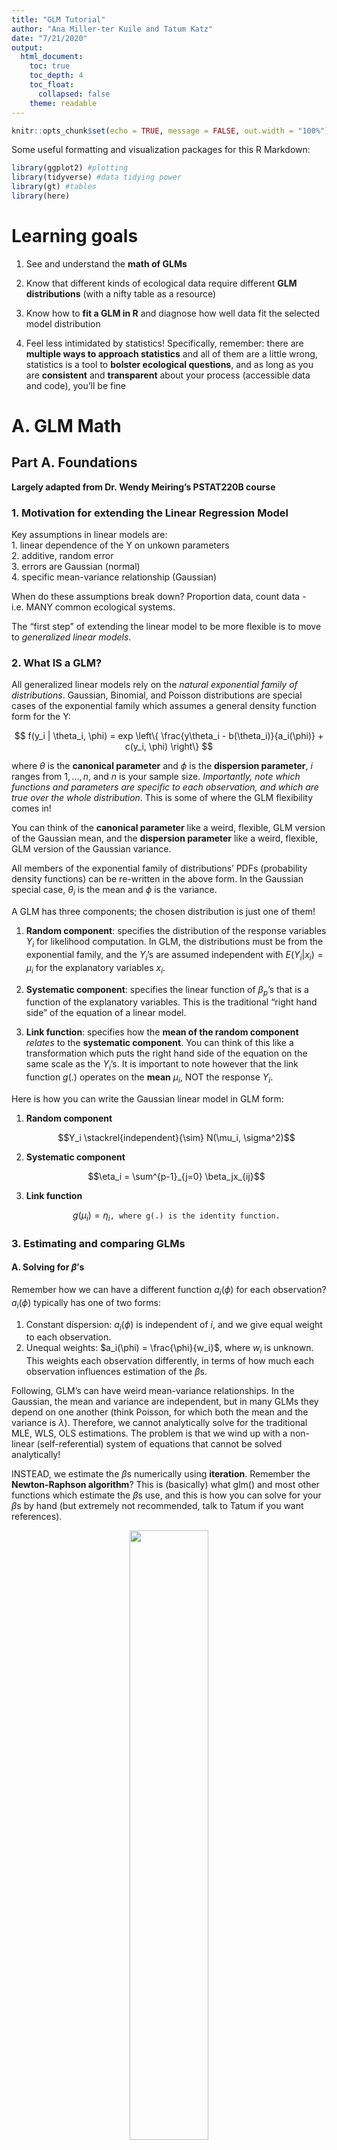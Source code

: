 ```yaml
---
title: "GLM Tutorial"
author: "Ana Miller-ter Kuile and Tatum Katz"
date: "7/21/2020"
output: 
  html_document:
    toc: true
    toc_depth: 4
    toc_float:
      collapsed: false
    theme: readable
---
```


```r
knitr::opts_chunk$set(echo = TRUE, message = FALSE, out.width = "100%")
```

Some useful formatting and visualization packages for this R Markdown:

```r
library(ggplot2) #plotting
library(tidyverse) #data tidying power
library(gt) #tables
library(here)
```

# Learning goals

1. See and understand the **math of GLMs**
 
2. Know that different kinds of ecological data require different **GLM distributions** (with a nifty table as a resource)
 
3. Know how to **fit a GLM in R** and diagnose how well data fit the selected model distribution
 
4. Feel less intimidated by statistics! Specifically, remember: there are **multiple ways to approach statistics** and all of them are a little wrong, statistics is a tool to **bolster ecological questions**, and as long as you are **consistent** and **transparent** about your process (accessible data and code), you'll be fine

# {.tabset}

# A. GLM Math 

## Part A. Foundations

**Largely adapted from Dr. Wendy Meiring's PSTAT220B course**



### 1. Motivation for extending the Linear Regression Model

Key assumptions in linear models are:  
1. linear dependence of the Y on unkown parameters  
2. additive, random error  
3. errors are Gaussian (normal)  
4. specific mean-variance relationship (Gaussian)  

When do these assumptions break down? Proportion data, count data - i.e. MANY common ecological systems.

The "first step" of extending the linear model to be more flexible is to move to *generalized linear models*.



### 2. What IS a GLM?

All generalized linear models rely on the *natural exponential family of distributions*. Gaussian, Binomial, and Poisson distributions are special cases of the exponential family which assumes a general density function form for the Y:

$$ f(y_i | \theta_i, \phi) = exp \left\{ \frac{y\theta_i - b(\theta_i)}{a_i(\phi)} + c(y_i, \phi) \right\} $$

where $\theta$ is the **canonical parameter** and $\phi$ is the **dispersion parameter**, $i$ ranges from $1,...,n$, and $n$ is your sample size. *Importantly, note which functions and parameters are specific to each observation, and which are true over the whole distribution*. This is some of where the GLM flexibility comes in!

You can think of the **canonical parameter** like a weird, flexible, GLM version of the Gaussian mean, and the **dispersion parameter** like a weird, flexible, GLM version of the Gaussian variance.

All members of the exponential family of distributions' PDFs (probability density functions) can be re-written in the above form. In the Gaussian special case, $\theta_i$ is the mean and $\phi$ is the variance.

A GLM has three components; the chosen distribution is just one of them!

1. **Random component**: specifies the distribution of the response variables $Y_i$ for likelihood computation. In GLM, the distributions must be from the exponential family, and the $Y_i$'s are assumed independent with $E(Y_i | x_i) = \mu_i$ for the explanatory variables $x_i$.

2. **Systematic component**: specifies the linear function of $\beta_p$'s that is a function of the explanatory variables. This is the traditional "right hand side" of the equation of a linear model.

3. **Link function**: specifies how the **mean of the random component** *relates* to the **systematic component**. You can think of this like a  transformation which puts the right hand side of the equation on the same scale as the $Y_i$'s. It is important to note however that the link function $g(.)$ operates on the **mean** $\mu_i$, NOT the response $Y_i$.

Here is how you can write the Gaussian linear model in GLM form:  

1. **Random component**

    $$Y_i \stackrel{independent}{\sim} N(\mu_i, \sigma^2)$$
2. **Systematic component**

    $$\eta_i = \sum^{p-1}_{j=0} \beta_jx_{ij}$$
3. **Link function**

    $$g(\mu_i) = \eta_i \texttt{, where g(.) is the identity function.}$$



### 3. Estimating and comparing GLMs



#### A. Solving for $\beta$'s

Remember how we can have a different function $a_i(\phi)$ for each observation? $a_i(\phi)$ typically has one of two forms:

1. Constant dispersion: $a_i(\phi)$ is independent of $i$, and we give equal weight to each observation.  
2. Unequal weights: $a_i(\phi) = \frac{\phi}{w_i}$, where $w_i$ is unknown. This weights each observation differently, in terms of how much each observation influences estimation of the $\beta$s.

Following, GLM's can have weird mean-variance relationships. In the Gaussian, the mean and variance are independent, but in many GLMs they depend on one another (think Poisson, for which both the mean and the variance is $\lambda$). Therefore, we cannot analytically solve for the traditional MLE, WLS, OLS estimations. The problem is that we wind up with a non-linear (self-referential) system of equations that cannot be solved analytically!

INSTEAD, we estimate the $\beta$s numerically using **iteration**. Remember the **Newton-Raphson algorithm**? This is (basically) what glm() and most other functions which estimate the $\beta$s use, and this is how you can solve for your $\beta$s by hand (but extremely not recommended, talk to Tatum if you want references).

<center>
![](https://i.stack.imgur.com/WaRxk.gif){width=50%}
</center>

If you ever got some warning message like "algorithm did not converge" after trying to run a glm() etc., that means that it wasn't able to converge on a single estimate for your $\beta$s, or even any estimate at all! The NRA isn't the best, or the fastest, or the most reliable approach, even, but it usually works. You can use other methods if you like, but that is an entirely different discussion.



#### B. Model selection for GLMs

Consider two extreme models:

1. **Null model**: $\mu$ is a constant, i.e. $Y$ is predicted only by an intercept. Any variations in the observations are due to the random component alone. Usually, this is far too simple.  
2. **Saturated model**: the systematic component has $n$ parameters ($n$ is still the number of observations!). All variations in the observations are captured by the systematic component. Because this model completely reconstructs the data, it isn't informative or useful.

To compare models against one another, you can use the **deviance**, $D_M$. This can be simply calculated with many R functions.

In practice, comparing nested models is simple. Let's develop a formal hypothesis test! 
To test if a model $M$ with $p$ parameters can be reduced to a sub-model $M_0$ with $q < p$ parameters, we can use the likelihood ratio statistic:

$$\frac{D_{M_0} - D_M}{\phi} \sim X^2_{p-q}  \texttt{ if } H_0 \texttt{: model }M_0\texttt{ is true}$$
But, this only works when $\phi$ is known and fixed, such as in the Poisson or Binomial. These hypotheses can be stacked together to create an *Analysis of Deviance* table (Anode???).

We can also still use AIC and BIC (nested or otherwise), and instead of two-times the log-likelihood, you can just sub out the deviance!

If $\phi$ is unknown, we can estimate it, and then compare models using **an approximate F test** instead:

$$ \frac{D_{M_0} - D_M}{\hat{\phi}(p-q)} \sim F_{(p-q),(n-p)}  \texttt{ if } H_0 \texttt{: model }M_0\texttt{ is true} $$


#### C. Residuals in GLM world

There are two types of departures from a specified GLM:

1. Systematic departure: assumptions about any one of the three components can be wrong (could have chosen the wrong distribution, data are correlated, missing important covariates, or choosing the wrong link function), or you have over-dispersion (see next topic).  
2. Isolated departure: you got outliers, my dude

Residual plots do a great job of finding model issues in linear regression world, but are more iffy in GLM world...still, they are the best we often have.

There are MANY types of residuals for GLM, where in LM you only have the one type. Here are a few important ones, all of which can be computed using R functions:

1. **Response residuals**: $y_i - \hat{\mu_i}$. These are *not useful* for non-Gaussian data since they have different variances!!!  
2. **Partial residuals**: $(y_i - \hat{\mu_i})g'(\hat{\mu_i}) + \hat{\beta_j}x_{ij}$. For each fixed $j$, the plot of these residuals vs. $x_{ij}$ should be a line if the model is correct. A non-linear pattern suggests a higher order term or transformation.  
3. **Deviance residuals**: $\texttt{sign}(y_i - \hat{\mu_i})\sqrt{d_i}$. Commonly used for diagnostics.  
4. **Pearson residuals**: $\frac{y_i - \hat{\mu_i}}{\sqrt{V(\hat{\mu_i})}}$ where $V(\hat{\mu_i})$ is the variance function for your chosen distribution. These are the response residuals scaled by the square root of the variance function.

In the Gaussian case, all of the above residuals are identical to the response residuals!

As with LM, we can also calculate leverage and influence for each point by simply extending the LM equations.

To check for an **isolated depature**, look for high values for any of the residuals, or high leverage of influence values.

To check for a **systematic departure**, you may make plots of the **residuals vs. predictions** (should have mean zero and constant range; curvature arises from anything from wrong choice of link or systematic component; *do not use for binary data*, since it is uninformative), the **residuals vs. covariates** (systematic trend may indicate wrong choice of link and/or missing covariates), or the **partial residuals vs. covariates** (to check scale; the null pattern is approx. a straight line).



#### D. Under- and over-dispersion

A sign things in your model, somewhere, somehow, have gone wrong:

1. **Over-dispersion**: more common of the two, occurs when the variance of the response variable exceeds the nomial value, i.e., $Var(Y) > a(\phi)b''(\theta)$.    

2. **Under-dispersion**: far less common, when the variance of the response variable falls short of the nomial value, i.e., $Var(Y) < a(\phi)b''(\theta)$.

These definitions come from the *moment-generating functions*; you can easily find what the variance should be for any distribution by checking Wikipedia for your distribution and finding the Variance!

A basic approach is to compare your estimated $\phi$ value with the nomial values (which are 1 for Binomial and Poisson). Large deviations are bad. Use this with ~extreme caution~.

**Clustering** is a common cause of over-dispersion. This can happen easily in ecological studies; let's say you sample 10 salamanders from each of 10 ponds. Then you have clustering!

If you do have over-dispersion, you can often model the extra variation by converting Binomial models to Beta-Binomial models and converting Poisson models to Negative-Binomial models, or by moving on to **generalized linear mixed effects models**. You could also move to **quasi-likelihood** models, but these ignore the underlying mechanism and so might be useless for many ecology problems.



#### E. Poisson Rate Models - fishing example

Suppose $Y_i$ is the number of fish caught by a single trawl $i$, which catches the fish in a volume $vol_i$ of water. Different trawls can pass their nets through different volumes of water. We want to use the collected data to estimate the expected "rate" of fish ber unit of water volume, i.e., we want to find $E \left[ \frac{Y_i}{vol_i} \right]$.

This is a common ecological problem - the idea of search effort!

Using some algebra, we can identify a workable model:

Suppose $Y_i \stackrel{independent}{\sim} Poisson(\mu_i)$, so that $E[Y_i] = \mu_i$.

Then, $ln \left( \frac{E[Y_i]}{vol_i} \right) = ln \left( \frac{\mu_i}{vol_i} \right) = ln(\mu_i) - ln(vol_i)$

To turn it into a model now, $ln \left( \frac{\mu_i}{vol_i} \right) = \underline{x}^T_i\underline{\beta}$.

Based on the above, this is equivalent to modeling $ln(\mu_i) = ln(vol_i) + \underline{x}^T_i\underline{\beta}$! You can include the $ln(vol_i)$ term in your glm() using offset().

# B. Common Distributions 

There are lots of different data distributions for GLMs for ecological data. The Zuur book has a great introduction to many of these and the [Kyle Edwards notes](https://sites.google.com/site/kyleedwardsresearch/lecture-notes?authuser=0) (Lectures 6-13) have great succinct explanations and worked examples. Many of these I (Ana) don't actually use but there are a few that are really common in ecology which I use all the time. 

You can find the model families for a given GLM-calling function in R by assessing the `family` object for that function. I usually get there by typing `?glm` or `?glmmTMB` and then selecting either the `family` or the `family_glmmTMB` links from those help pages when they pop up.

We compiled a list of common GLM families, what kinds of data you might fit with them, packages that have that model family, some extra juicy math for each family, and where you might find more information on each of them in Kyle Edwards' notes, or on the interwebs. You can find complementary information on page 205 of the Zuur book of in Kyle Edwards' Lecture 11.

```r
distributions <- read.csv(here("data", "Distribution_table.csv"))

distributions <- distributions %>%
  rename("Common Ecological Data" = "Common.Ecological.Data")


distributions %>%
  dplyr::select(-Type.of.data) %>%
  gt() %>%
  tab_header(
    title = md("GLM Distributions"),
    subtitle = "Find your data type for model families, R packages, resources, and math!"
  ) %>%
  tab_source_note(md("You can find all the distributions in a package by exploring the `family` object in any `?glm*` call.")) %>%
  tab_row_group(
    group = "Data type: Binary or proportional",
    rows = 1:3
  ) %>%
  tab_row_group(
    group = "Data type: Count or abundance",
    rows = 4:11
  ) %>%
  tab_row_group(
    group = "Data type: Continuous",
    rows = 12:14
  ) %>%
  row_group_order(
    groups = c("Data type: Binary or proportional", "Data type: Count or abundance",
               "Data type: Continuous") 
  ) %>%
  tab_style(
    style = list(
      cell_text(weight = "bold")
    ),
    locations = cells_column_labels(
      columns = vars("Distribution", "Common Ecological Data", "Packages",
                     "Resources")
    )
  ) %>%
  tab_style(
    style = list(
      cell_text(weight = "bold", style = "italic")
    ),
    locations = cells_row_groups()
    )



```




From the survey results, we have a mix of datasets that *could* be fit with a basic GLM (or extensions into mixed models), including 

  + presence of many species across an environmental gradient

  + species across an environmental gradient - classic ecology, haha
  
  + CO^2^ emissions through the year from soil that received different treatments

  + abundance of fish exhibiting different social behaviors
  
  + Herbarium specimen records (collection dates, locations) ~ local climate
  
  + physiological response of individuals across size and thermal gradient

  + abundance/percent cover
  
  + species abundance and diversity across various gradients
  
  + Pathogen presence/absence, species composition and diversity
  
  + Phenological data from herbarium specimens
  
  + Condition of a species across environmental gradient and time

# C. GLMs in R 

I'm going to go through three really common GLMs in ecology (Poisson, negative binomial, and binomial). I also have several extensions for GLMs tacked on to the Extensions tab for you to explore at your leisure ( 1. zero-inflation for count data and 2. categorical predictor variables).

## Why GLM and not a basic LM?

A lot of ecological data do not fit the basic assumptions of a linear model (specifically, normal data distributions).  

Like a basic LM, GLMs do still have assumptions (heteroskedasticity, dispersion, and no zero-inflation).

We'll be using a dataset on salamander abundances in streams that are either below mountaintop removal mining sites or in control (non-mined sites) to explore some GLM approaches. Let's see why these data might be better suited for a GLM than a regular LM by looking at the frequency distribution (histogram) of the response variable (`count`) values. For an LM, the assumption is that these are normally distributed (e.g. have a nice bell curve shape).

```r
library(glmmTMB)
data(Salamanders)
hist(Salamanders$count)
```

The above histogram demonstrates a distribution I see in just about any of my ecological datasets that involve counts. Specifically, the data are *not* normally distributed (and there are a lot of zeros). 

Conversely, the `Sepal.Width` measurements in the `iris` dataset from last week demonstrate a beautiful normally-distributed dataset that would be perfect for a basic linear model.

```r
data(iris)
hist(iris$Sepal.Width)
```

## R Packages for GLMs

```r
library(MASS) #glm.nb for negative binomial models
library(glmmTMB) #Salamanders dataset and lots of families
library(lme4) #grouseticks dataset and mixed model functionality
library(DHARMa) #model diagnostics
library(effects) #what do my marginal effects look like?
library(performance) #binomial model diagnostics
library(emmeans) #post hoc for categorical predictors
```

LMs, GLMs, and their extensions (e.g. mixed models) are used a TON in ecology and other fields so there are lots of R packages for regression, including some base packages and some more fancy ones. 

**Ana uses:**
`stats` (pre-loaded in R), `MASS` for the `glm.nb` function for negative binomial data, and `glmmTMB` for most GLM models and mixed models

**Tatum uses:**
`stat` and `MASS` as above, plus `stepAIC` in `boot` to hone in on a best model quickly

There are also lots of packages for diagnosing model fits for GLMs and their extensions.

**Ana uses:**
`DHARMa` for all the "do my data fit my model" questions, `performance` for "do my data fit my model" questions for binomial models, `effects` for looking at what the marginal effects are of the model (e.g. what is the relationship in my data?), and `emmeans` for models with categorical predictors (covered later)

**Tatum uses:**
simulation and the `boot` package's `glm.diag` functions to validate the model

### Model-fitting packages

[`stats`](https://stat.ethz.ch/R-manual/R-devel/library/stats/html/00Index.html)

[`MASS`](https://cran.r-project.org/web/packages/MASS/index.html)

[`glmmTMB`](https://cran.r-project.org/web/packages/glmmTMB/index.html)

[`boot`](https://cran.r-project.org/web/packages/boot/index.html)

### Model diagnostics packages

[`DHARMa`](https://cran.r-project.org/web/packages/DHARMa/index.html)

[`performance`](https://cran.r-project.org/web/packages/performance/index.html)

[`effects`](https://cran.r-project.org/web/packages/effects/index.html)

[`emmeans`](https://cran.r-project.org/web/packages/emmeans/index.html)

[`boot`](https://cran.r-project.org/web/packages/boot/index.html)

## The GLM process

The process of fitting a GLM includes an iterative process of steps:

1. **Determine a model structure** based on experimental design (what is the effect of x (and potentially z, a, and b) on y (and potentially c and d)?)

    + What is the effect of water temperature and elevation on the abundance of caddisfly larvae?
  
    + What is the effect of habitat patch size and productivity on the presence or absence of spiders?
  
2. Do some **model selection process** to figure out what is a best model (teaser for next week, not part of today's discussion!)

3. **Do my data meet model assumptions**, and if not, how do I fix this? (Ana: most of my time in statistics is spent on this step)

```r
knitr::include_graphics(here("figures", "GLM_process.jpg"))
```


*Ana's words of encouragement: I follow an approach I learned from the Zuur book when developing and fitting models to my data. Start a priori with a full model I want to test, some knowledge of the type of family it should fit (for counts, likely Poisson, negative binomial, or some derivative), and try to remember the ecological reasons for why I'm doing my statistics. Not only does this avoid finding significance just because I've thrown in everything and the kitchen sink, but it also helps me explain my statistics to myself and to others who might not be statisticians first. Once I dove in to model selecting, I realized that everyone on Stack Overflow has their own strong and differing opinions about the "right" way, which made me think there isn't a "right" way and it's more important to be able to justify what I did by being consistent and transparent with my process.*

## Poisson GLM: Count data

Now the part we've all been waiting for - let's fit one of these GLMs!

We'll be using a dataset of salamander abundances from a paper on the effects of mountaintop removal on salamanders in streams ([Price et al. 2015](https://besjournals.onlinelibrary.wiley.com/doi/full/10.1111/1365-2664.12585)). The dataset is in the glmmTMB package.

```r
data(Salamanders) #from glmmTMB
```

This dataset has 644 observations of 9 variables:

```r
str(Salamanders)
```

**site**: name of a location where repeated samples were taken

**mined**: factor indicating whether the site was affected by mountain top removal coal mining

**cover**: amount of cover objects in the stream (scaled)

**sample**: repeated sample

**DOP**: Days since precipitation (scaled)

**Wtemp**: water temperature (scaled)

**DOY**: day of year (scaled)

**spp**: abbreviated species name, possibly also life stage

**count**: number of salamanders observed

### Going back to the three steps we need to fit a GLM to our data:

1. What is our question (e.g. what is the effect of x on y?)

2. What is the best model? (not addressed in this presentation)

3. Do my data meet model assumptions, and how do I fix this if not?

### 1. Poisson: What is the question?

Let's say that this study was part of a project looking at how stream variables influenced salamander presence or abundance (we address [categorical predictors](#categorical) in the Extensions  and will revisit the mined vs. not mined question there and how to approach that with a GLM). Our question with a continuous predictor might be:

  + What are the effects of cover and water temperature on salamander abundance?
  
```r
Salamanders %>%
  gather(-site, -mined, -sample, -DOP, -DOY, -spp, -count, key = "var", value = "value") %>%
  ggplot(aes(x = value, y = count)) +
  geom_point() +
  geom_smooth(method = "lm", se =F) +
  facet_wrap(~ var, scales = "free") +
  theme_bw()
```

Based on this graph, *maybe* there is some positive influence of cover on salamander abundance and some negative influence of water temperature. (To answer this question conclusively and correctly, we'd need to do step 2. what is the *best* model, but stay tuned, that's coming up next week!)

The same way we fit an LM in the last session, we can call a GLM, but now using a GLM formula. Again, from above, we have abundance (count) data with a left-skewed distribution (not normal), so we will be starting with a Poisson distribution and tinkering with fixes on that model family (e.g. negative binomial).

```r
model <- glm(count ~ cover + Wtemp,
    data = Salamanders,
    family = "poisson")
```

We can look at the model summary, which looks really similar to the basic regression summary. 

```r
summary(model)
```

Based on this model, maybe there is an effect of cover on salamander abundance. 

### 2. Poisson: What is the "best" model (Next week!)

Let's pretend this is our best model, which means we can go on to step 3. 

### 3. Poisson: Do my data fit the model assumptions?

Now that we have our model that we want to report in our paper, we need some way to say whether our data actually meet the assumptions of this model. You can approach these in a similar way to the LM model tests of last week, but there are several extensions here (dispersion and zero-inflation) AND some reasons as you get to more complicated models (e.g. mixed models) as to why you might want something that gives you some confidence interval (e.g. p-value) to whether your visual assessments of your data warrant revisiting your model.

I use the `DHARMa` package for this in all my linear models (mixed and non-mixed). `DHARMa` simulates a bunch of sets of residuals from each observations based on the fitted model, including the probability of those values given the data. The outputs are AWESOME diagnostics that look really similar to the qqplots and residual plots from basic model diagnostics, except now with some confidence that the data fit model assumptions tacked on (and the ability to determine overdispersion and zero-inflation).

This is a very simplified explanation of the `DHARMa` package, but they have a great [tutorial](https://cran.r-project.org/web/packages/DHARMa/vignettes/DHARMa.html) with more in-depth explanations and lots more functions from the package. 

First, we'll simulate our batches of residuals based on our fitted model:

```r
simulationOutput <- simulateResiduals(fittedModel = model, plot = T)
```

YIKES. We've got some issues with model assumptions. This shape for a qqplot is definitely evidence of some potential overdispersion, but we can test that explicitly in the `DHARMa` package using the `testDispersion()` function.

```r
testDispersion(simulationOutput)
```

The `testDispersion()` function gives us a histogram of simulated *expected* values, and then a red line indicating our *observed* dispersion in our actual data. Additionally, this function performs a statistical test of our dispersion with the null hypothesis being "We do not have overdispersion". Our very low p-value indicates that our dispersion value is not very likely to come from the distribution of expected dispersion values for our model. Simply: **we have overdispersion**.

### Poisson: Common fixes for models that don't meet assumptions

Overdispersion is a really common problem for count data and the good news is that there are some pretty easy fixes. *(A place where opinions on the order in which you apply fixes deviates, but I'll show you mine. Kyle Edwards and the Zuur book both have great workflows for this, which I based mine off as well. You can also find my [flowchart for model selection](#flowchart) in the Extensions tab)*.

The fixes used can depend on your data and what your model looks like in the first place. There are some simple math-related reasons based on model distributions for why overdispersion could be occurring and there are also some more practical reasons based on the variables we put into (or didn't put into) the model. 

1. Did I include all the relevant variables?

    + Are there other fixed effects that may be needed in my model?
    
    + (Not covered today, and maybe a problem with this dataset: is there a need for grouping variables (random effects and mixed models)?)

2. Do my data actually fit a Poisson distribution? (lots of opinions and approaches to address this point and Tatum and Ana differ in their approaches)

    + Ana's approach: 1) refit with a negative binomial model, 2) add a zero-inflation term, 3) think about data transformations. (some other useful overdispersion tips, specifically for GLMMs, but useful for GLMs too, on [Ben Bolker's GLMM FAQ page](https://bbolker.github.io/mixedmodels-misc/glmmFAQ.html))
    
    + Tatum's approach: 1) refit with a negative binomial or really any other function that has correct support (see table, may require transformation), 2) add a zero-inflation term or choose a hurdle model

## Negative binomial GLM: overdispersed count data

Taking Ana's approach, let's start by refitting our data to a negative binomial distribution, which we can do with the `glm.nb` function from the `MASS` package. 

This means we're returning to Step 1 via Step 4A in our GLM process flowchart:

```r
knitr::include_graphics(here("figures", "GLM_process.jpg"))
```

### 1. NB: What is the question?

In this case, the ecological question stays the same, we're just using a different model family to better account for model assumptions. 

```r
nb.model <- glm.nb(count ~ cover + Wtemp,
                   data = Salamanders)
```

Looking at the summary of this model, it looks like cover is still important, but the model coefficients have changed. 

```r
summary(nb.model)
```

(Just as a reminder, the summary for the Poisson model): 

```r
summary(model)
```

### 2. NB: What is the "best" model (Next week!) 

Again, let's say we went through the step 2 model selection process and this came out as the best model.

### 3. NB: Do my data fit the model assumptions?

Let's see how the model and data do in terms of model assumptions: 

```r
simulationOutput <- simulateResiduals(fittedModel = nb.model, plot = T)
```

It looks like we've fixed the overdispersion problem, but may still have some issues with this dataset based on the residuals plot. Let's look at the dispersion problem specifically:

```r
testDispersion(simulationOutput)
```

We have fixed the overdispersion! However, based on the output from this model, it still looks like we have some patterns in our residuals. I'm not surprised about this, given that it's an example dataset in a mixed model package and so likely we are having more of a practical problem with missing effects in this model. (Maybe once we learn mixed models we can revisit?)

### Count data wrap-up: a quick visualization

I'm a visual person, so at this point I always want to know what my model is actually telling me ecologically (e.g. what is the effect of cover??). I do quick diagnostics using the `effects` package and the `allEffects` function. This is just a line graph showing the marginal change in count for this model given a change in each of the predictors, while accounting for everything else in the model. You can get similar and more complex marginal effects plots with the `ggeffects` package, but I haven't played with it much. I wouldn't put this into my final paper, but it helps me to stay grounded in the ecology when I get lost in the R and statistics world.

```r
plot(allEffects(nb.model))
```

## Binomial GLM: Presence-absence data

Now let's say we were actually interested in just whether we find salamanders or not, not their actual abundances in each stream. This means we have a binary response of presence-absence and want to know whether presence is predicted by cover or water temperature. We can convert the count data to a binary variable of `presence`:

```r
Salamanders <- Salamanders %>%
  mutate(presence = ifelse(count > 0, 1, 0))
```

And then look at whether our two predictors (stream cover and water temperature) predict presence. 

```r
Salamanders %>%
  gather(-site, -mined, -sample, -DOP, -DOY, -spp, -count, -presence, key = "var", value = "value") %>%
  ggplot(aes(x = value, y = presence)) +
  geom_point() +
  geom_smooth(method = "lm", se =F) +
  facet_wrap(~ var, scales = "free") +
  theme_bw()
```

This is kind of a hard graph to visualize because of the binary response variable, but visually it does look like there might be more 1's as cover increases and maybe more zeros as water temperature increases. 

### 1. Binomial: What is the question

Our question here is really similar to the question above, except now we want to know whether stream cover and water temperature predict the *presence* of salamanders, rather than their abundance. Now that we have a binary presence-absence response variable, we will be using the binomial distribution to fit our data. You can run a binomial model by just changing the `family =` argument in the `glm()` function. 

```r
bi.model <- glm(presence ~ cover + Wtemp,
                data = Salamanders,
                family = binomial)
```

Our model summary is really similar to before and suggests some evidence that stream cover is, indeed, predictive of whether we see salamanders in streams or not. 

```r
summary(bi.model)
```

### 2. Binomial: What is the "best" model (Next week!) 

Again skipping this step for now!

### 3. Binomial: Does my data fit the model assumptions

With this model, we can again use `DHARMa` to test model assumptions and we can also use the `binned_residuals()` function in the `performance` package, which is specifically designed for binomial distributions.

```r
simulationOutput <- simulateResiduals(fittedModel = bi.model, plot = T)
```


According to this, this model actually performs pretty well. 

The residuals for a binomial model always look pretty funky:

```r
plot(residuals(bi.model))
```

So we can use the   `binned_residuals` function to tell how well our model is doing, which is... ok, but not great.

From the vignette for the `performance` package: "Binned residual plots are achieved by “dividing the data into categories (bins) based on their fitted values, and then plotting the average residual versus the average fitted value for each bin.” (Gelman,Hill 2007: 97). If the model were true, one would expect about 95% of the residuals to fall inside
the error bounds."

```r
binned_residuals(bi.model)
```

Based on these residuals, our data is *ok*, but not great at fitting model assumptions (95% of residuals). Again, this could be because of the practical or math reasons outlined above from the Poisson and negative binomial models:

1. Did I include the right variables in my model?

    + Are there other fixed effects that may be needed in my model?
    
    + (Not covered today, and maybe a problem with this dataset: is there a need for grouping variables (random effects and mixed models)?)

2. Do my data actually fit a binomial distribution? 

    + variable transformations or quasi-binomial distribution
    
### Presence data wrap-up: a quick visualization

We can do another quick diagnostic visualization to ground ourselves here as well!

```r
plot(allEffects(bi.model))
```

# D. Extensions

There are lots of kinds of ecological data and so many model distributions for asking statistical questions about them. It's impossible to cover them all in an hour!

In this section, I'm going to go over a couple other really common types of data for GLMs, including **zero-inflated count data** and models with **categorical predictors**. 

In addition, I've added a [flowchart](#flowchart) I use for fitting, choosing, and diagnosing GLMs and GLMMs for count data. It's a little bit of a teaser for the coming weeks, but hopefully it can be a resource!

## Extension 1: Zero-inflated count data

As you may know from your own datasets, ecological data of counts often have a lot of zeros. Sometimes, these datasets have so many zeros that neither Poisson or negative binomial models will work. There are a set of models called "Zero-inflated" models (can be either Poisson or negative binomial), which are basically that - models that can fit data that have an "inflated" number of zeros. There are tons of resources on this, and I won't cover it all here, just providing a practical worked example. (there are also two types of zero-inflated models that I won't go into, but have to do with where the zeros are coming from, not going to try to have an exhaustive example here, but look into it if this is a problem for you!)

**Zuur chapter 11 is a go-to resource to get started!**

[Another set of worked examples](https://fukamilab.github.io/BIO202/04-C-zero-data.html#key_points)

[Books](https://highstat.com/index.php/beginner-s-guide-to-zero-inflated-models)

[More books](https://highstat.com/index.php/zero-inflated-models-and-generalized-linear-mixed-models-with-r)

[GOOGLE](https://www.google.com/search?sxsrf=ALeKk00BAogDZPbJ5yHQg810CFuTJ3HEgA%3A1595002818410&ei=ws8RX83OGMe0tAaxl474Aw&q=zero+inflated+models+ecology&oq=zero+inflated+models+ecology&gs_lcp=CgZwc3ktYWIQAzIFCAAQzQIyBQgAEM0CMgUIABDNAjIFCAAQzQIyBQgAEM0COgQIABBDOgYIABAHEB46BwgAEBQQhwI6AggAOgYIABAWEB46CAgAEBYQChAeOgUIIRCgAToHCCEQChCgAVDpJVjlNGC1NmgAcAB4AIAB3AGIAbsIkgEFMi42LjGYAQCgAQGqAQdnd3Mtd2l6&sclient=psy-ab&ved=0ahUKEwjNt6DD2NTqAhVHGs0KHbGLAz8Q4dUDCAw&uact=5)

Let's play with a different dataset from the lme4 package on the number of ticks observed in grouse chicks in nests in different years, elevations, and locations. 

```r
data(grouseticks)
str(grouseticks)
```

**INDEX**: (factor) chick number (observation level)

**TICKS**: number of ticks sampled

**BROOD**: (factor) brood number

**HEIGHT**: height above sea level (meters)

**YEAR**: year (-1900)

**LOCATION**: (factor) geographic location code

**cHEIGHT**: centered height, derived from HEIGHT

### 1. Zero-inflated count data: What is the question?

Let's say our question was whether elevation has an effect on tick abundance in grouse chicks, maybe because lower elevation sites have a larger temperature window of tick activity.

```r
ggplot(grouseticks, aes(x = HEIGHT, y = TICKS)) +
  geom_point() +
  geom_smooth(method = "lm", se = F) +
  theme_bw()
```
It does look like there is some effect of elevation on tick abundance, and it *does* seem to be negative (e.g. higher elevation = lower tick abundance).

Like the previous dataset on salamanders, there are a lot of zeros in this dataset

```r
hist(grouseticks$TICKS)
```

```r
grouseticks %>%
  filter(TICKS == 0) %>%
  summarise(count = n(), total = 403, proportion = count/403)
```

Out of 403 observations, 126 observations are zeros (31%). That's a lot! 

Again, we will start with fitting a normal Poisson model: 

```r
ticks_poisson <- glm(TICKS ~ HEIGHT,
                   data = grouseticks,
                   family = "poisson")
```

### 2. Zero-inflated count data: What is the "best" model? (Skipping again)

If this was our best model (skipping step 2 again), we can assess the residuals: 

### 3. Zero-inflated count data: Does my data fit the model assumptions?

```r
simulationOutput <- simulateResiduals(fittedModel = ticks_poisson, plot = T)
```

And test for overdispersion again:

```r
testDispersion(ticks_poisson)
```

Again, we have overdispersion. If it was me, I would start by trying to fit a negative binomial model (as before). Even with this number of zeros, often re-fitting with a negative binomial model will fix a lot of issues with zeros. However, for the sake of learning, let's say that we can't fit a negative binomial model to these data, or that it doesn't fit our zero inflation problems. 

**How do we determine we have zero inflation issues, you ask?** The `DHARMa` package has another useful function called `testZeroInflation()` that I always throw into my model diagnostics for count data.

```r
testZeroInflation(ticks_poisson)
```

This output operates a lot like the `testDispersion()` function output. Again, `DHARMa` has created some simulated expected values for our model, and we see that our distribution has way more zeros than would be predicted by a simulated data distribution based on our model. 

### 1.a. Zero-inflated count data: What is the question?


Again, we have the same question, we just need to fit a different model family that incorporates zero inflation. There are several packages that will let you fit a zero-inflated model (`pscl`, `glmmTMB`, `ZIM`). You can find a tutorial based on `pscl` at [this website](https://fukamilab.github.io/BIO202/04-C-zero-data.html#key_points). I use `glmmTMB` because it has a lot of flexibility and lets me extend to mixed models really easily. It is an actively-developing package that many of the pre-eminent mixed model people in ecology swear by. 

In `glmmTMB`, the function to call a glm is `glmmTMB()` and we can add a zero-inflation term with an added argument (`ziformula = 1`). There are more complicated ways to call a zero-inflated formula, but this is the basic one.([more here](https://cran.r-project.org/web/packages/glmmTMB/vignettes/glmmTMB.pdf))

Referring again to our flowchart for GLMs, we're doing Step 1 via Step 4A again, except this time we're going to fit a zero-inflated model rather than a negative binomial model to see if we can fix our model assumption problems:

```r
knitr::include_graphics(here("figures", "GLM_process.jpg"))
```

```r
ticks_zi <- glmmTMB(TICKS ~ HEIGHT,
                   data = grouseticks,
                   ziformula = ~1,
                   family = "poisson")
```


### 2.a. Zero-inflated count data: What is the "best" model?

Skip!

### 3.a. Zero-inflated count data: Do my data meet model assumptions?

Repeating our diagnostics:

```r
simulationOutput <- simulateResiduals(fittedModel = ticks_zi, plot = T)
```

This is **NOT** a good model fit! But, let's see if we fixed the zero-inflation by including a zero inflation term in our model:

```r
testZeroInflation(ticks_zi)
```

Yes we have! However, we still need to consider all the math and practical reasons why this model isn't good (do we need to add variables, do we need a different distribution, do we need to transform?).

## Extension 2: Categorical fixed effects {#categorical}

GLMs can sometimes look suspiciously like an ANOVA, which isn't surprising and makes GLMs really versitile!

Let's revisit the example of the salamanders in streams that either were or weren't below mountaintop removal sites. In this example, if we want to know whether mining has an effect on salamander abundance, we are dealing with a categorical fixed effect (mined vs. unmined). We can approach this really similarly to any other GLM and can also get diagnostics that look suspiciously similar to ANOVA diagnostics. Let's do it:

### 1. Categorical fixed effect, count response: what is my question?

Again, we have count data, so we're going to be playing with Poisson or negative binomial models with this one. Our question is now **What is the effect of presence of mountaintop mining on the abundance of salamanders in streams?"**

In this situation, it might be more intuitive to look at our data as a boxplot:

```r
ggplot(Salamanders, aes(x = mined, y = count)) +
  geom_boxplot() +
  theme_bw()
```

But we could also coerce our yes/no predictor into a continuous-type variable and visualize it as a line graph, setting the "no" level to "1", and the "yes" level to "2". 

```r
Salamanders %>%
  mutate(mine_line = ifelse(mined == "no", 1, 2)) %>%
           ggplot(aes(x = mine_line, y = count)) +
           geom_point() +
           geom_smooth(method = "lm", se = FALSE) +
           theme_bw()
```
In both of these graphs, it looks like mining may have a positive effect on salamander abundance. 

In our model, the fixed effect will be `mined` (a binary yes/no) and our response will be `count` from the `Salamanders` dataset:

```r
cat_poisson <- glm(count ~ mined, 
                   data = Salamanders,
                   family = "poisson")
```

We can look at our model summary again to see that the effect of mining does seem to be important for salamander abundance.

```r
summary(cat_poisson)
```

### 2. Categorical fixed effect, count response: what is the "best" model?

Covered next week

### 3. Categorical fixed effect, count response: do data meet assumptions?

This probably seems repetitive by now - but we can also use `DHARMa` for this kind of model.

```r
simulationOutput <- simulateResiduals(fittedModel = cat_poisson, plot = T)
```

This model also has so many of the beautiful model assumption failures we're getting good at assessing. 

```r
testDispersion(simulationOutput)
```

```r
testZeroInflation(simulationOutput)
```

So we could approach it like we've been approaching any other model when it comes to fixing this!

**On your own**: How would you attempt to fix some of these model assumption failures?

#### Catagorical predictor wrap-up: post-hoc and visualizations

In this example, our predictor had two categories, and so we can report model results (including the p-value) for the between-group differences (ala ANOVA) from the `summary()` for the model. However, if you had a categorical variables with more than two levels, there are some cool ways to do pair-wise comparisons between those levels (for example, if I had "full mountaintop removal", "partial mountaintop removal", and "no mountaintop removal" mining categories for the Salamander dataset). 

Again, at this point I always like to do a quick visual of my data, which I can still do with the `allEffects` call:

```r
plot(allEffects(cat_poisson))
```

If I had more than two levels for my predictor, I could use the `emmeans` package and function to determine the pair-wise differences between groups. 

```r
em <- emmeans(cat_poisson, "mined")
```

The `emmeans()` function calculates the marginal means (mean of a group given all the other groupings in the model) based on a specified predictor (here, "mined"): 

```r
em
```

and then you can compare these means to each other:

```r
pairs(em)
```


## Flowchart for GLM and GLMM model selection for count data {#flowchart}

Here's a flow chart of my complete model selection process and troubleshooting for count data (for GLMM, but can easily be used for GLM as well)

```r
knitr::include_graphics(here("figures", "model-selection.jpg"))
```
